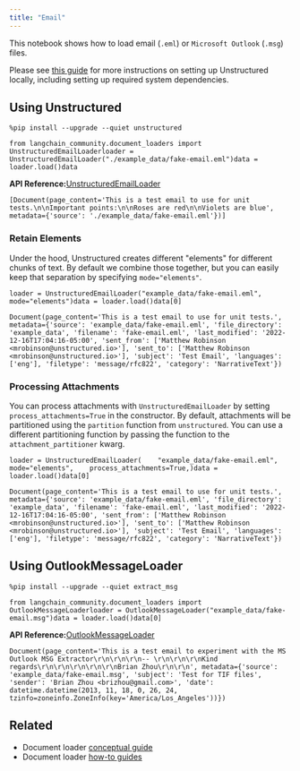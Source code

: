 ```yaml
---
title: "Email"
---
```


This notebook shows how to load email (`.eml`) or `Microsoft Outlook` (`.msg`) files.

Please see [this guide](/oss/integrations/providers/unstructured) for more instructions on setting up Unstructured locally, including setting up required system dependencies.

## Using Unstructured

```
%pip install --upgrade --quiet unstructured
```

```
from langchain_community.document_loaders import UnstructuredEmailLoaderloader = UnstructuredEmailLoader("./example_data/fake-email.eml")data = loader.load()data
```

**API Reference:**[UnstructuredEmailLoader](https://python.langchain.com/api_reference/community/document_loaders/langchain_community.document_loaders.email.UnstructuredEmailLoader.html)

```
[Document(page_content='This is a test email to use for unit tests.\n\nImportant points:\n\nRoses are red\n\nViolets are blue', metadata={'source': './example_data/fake-email.eml'})]
```

### Retain Elements

Under the hood, Unstructured creates different "elements" for different chunks of text. By default we combine those together, but you can easily keep that separation by specifying `mode="elements"`.

```
loader = UnstructuredEmailLoader("example_data/fake-email.eml", mode="elements")data = loader.load()data[0]
```

```
Document(page_content='This is a test email to use for unit tests.', metadata={'source': 'example_data/fake-email.eml', 'file_directory': 'example_data', 'filename': 'fake-email.eml', 'last_modified': '2022-12-16T17:04:16-05:00', 'sent_from': ['Matthew Robinson <mrobinson@unstructured.io>'], 'sent_to': ['Matthew Robinson <mrobinson@unstructured.io>'], 'subject': 'Test Email', 'languages': ['eng'], 'filetype': 'message/rfc822', 'category': 'NarrativeText'})
```

### Processing Attachments

You can process attachments with `UnstructuredEmailLoader` by setting `process_attachments=True` in the constructor. By default, attachments will be partitioned using the `partition` function from `unstructured`. You can use a different partitioning function by passing the function to the `attachment_partitioner` kwarg.

```
loader = UnstructuredEmailLoader(    "example_data/fake-email.eml",    mode="elements",    process_attachments=True,)data = loader.load()data[0]
```

```
Document(page_content='This is a test email to use for unit tests.', metadata={'source': 'example_data/fake-email.eml', 'file_directory': 'example_data', 'filename': 'fake-email.eml', 'last_modified': '2022-12-16T17:04:16-05:00', 'sent_from': ['Matthew Robinson <mrobinson@unstructured.io>'], 'sent_to': ['Matthew Robinson <mrobinson@unstructured.io>'], 'subject': 'Test Email', 'languages': ['eng'], 'filetype': 'message/rfc822', 'category': 'NarrativeText'})
```

## Using OutlookMessageLoader

```
%pip install --upgrade --quiet extract_msg
```

```
from langchain_community.document_loaders import OutlookMessageLoaderloader = OutlookMessageLoader("example_data/fake-email.msg")data = loader.load()data[0]
```

**API Reference:**[OutlookMessageLoader](https://python.langchain.com/api_reference/community/document_loaders/langchain_community.document_loaders.email.OutlookMessageLoader.html)

```
Document(page_content='This is a test email to experiment with the MS Outlook MSG Extractor\r\n\r\n\r\n-- \r\n\r\n\r\nKind regards\r\n\r\n\r\n\r\n\r\nBrian Zhou\r\n\r\n', metadata={'source': 'example_data/fake-email.msg', 'subject': 'Test for TIF files', 'sender': 'Brian Zhou <brizhou@gmail.com>', 'date': datetime.datetime(2013, 11, 18, 0, 26, 24, tzinfo=zoneinfo.ZoneInfo(key='America/Los_Angeles'))})
```

## Related

* Document loader [conceptual guide](/oss/concepts/document_loaders)
* Document loader [how-to guides](/oss/how_to/#document-loaders)
